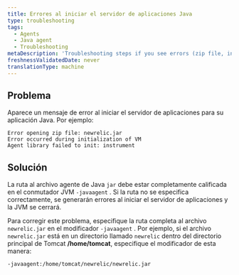 ```yaml
---
title: Errores al iniciar el servidor de aplicaciones Java
type: troubleshooting
tags:
  - Agents
  - Java agent
  - Troubleshooting
metaDescription: 'Troubleshooting steps if you see errors (zip file, initialization, agent library) at app server startup with your New Relic Java agent.'
freshnessValidatedDate: never
translationType: machine
---
```


## Problema

Aparece un mensaje de error al iniciar el servidor de aplicaciones para su aplicación Java. Por ejemplo:

```
Error opening zip file: newrelic.jar 
Error occurred during initialization of VM 
Agent library failed to init: instrument
```

## Solución

La ruta al archivo agente de Java `jar` debe estar completamente calificada en el conmutador JVM `-javaagent` . Si la ruta no se especifica correctamente, se generarán errores al iniciar el servidor de aplicaciones y la JVM se cerrará.

Para corregir este problema, especifique la ruta completa al archivo `newrelic.jar` en el modificador `-javaagent` . Por ejemplo, si el archivo `newrelic.jar` está en un directorio llamado `newrelic` dentro del directorio principal de Tomcat <DoNotTranslate>**/home/tomcat**</DoNotTranslate>, especifique el modificador de esta manera:

```
-javaagent:/home/tomcat/newrelic/newrelic.jar
```